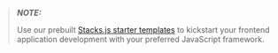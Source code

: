 >  **_NOTE:_**
>
> Use our prebuilt [Stacks.js starter templates](/stacksjs-starters) to kickstart your frontend application development with your preferred JavaScript framework.
